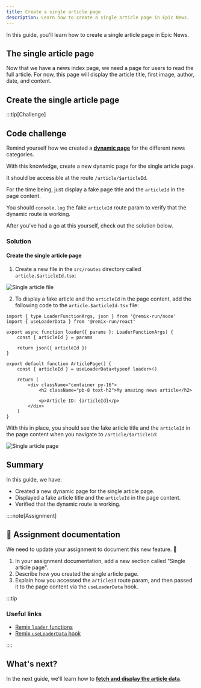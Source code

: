 ```yaml
---
title: Create a single article page
description: Learn how to create a single article page in Epic News.
---
```



In this guide, you'll learn how to create a single article page in Epic News.

## The single article page

Now that we have a news index page, we need a page for users to read the full article. For now, this page will display the article title, first image, author, date, and content.

## Create the single article page

:::tip[Challenge]

## Code challenge

Remind yourself how we created a [**dynamic page**](/code-monster/guides/epic-news/routing/dynamic-routes#creating-a-dynamic-route) for the different news categories.

With this knowledge, create a new dynamic page for the single article page.

It should be accessible at the route `/article/$articleId`.

For the time being, just display a fake page title and the `articleId` in the page content.

You should `console.log` the fake `articleId` route param to verify that the dynamic route is working.

After you've had a go at this yourself, check out the solution below.

### Solution

<MonsterReveal>

#### Create the single article page

1. Create a new file in the `src/routes` directory called `article.$articleId.tsx`:

![Single article file](src/assets/webp/epic-news/single-article-file.webp)

2. To display a fake article and the `articleId` in the page content, add the following code to the `article.$articleId.tsx` file:

```tsx title="app/routes/article.$articleId.tsx" showLineNumbers
import { type LoaderFunctionArgs, json } from '@remix-run/node'
import { useLoaderData } from '@remix-run/react'

export async function loader({ params }: LoaderFunctionArgs) {
	const { articleId } = params

	return json({ articleId })
}

export default function ArticlePage() {
	const { articleId } = useLoaderData<typeof loader>()

	return (
		<div className="container py-16">
			<h2 className="pb-8 text-h2">My amazing news article</h2>

			<p>Article ID: {articleId}</p>
		</div>
	)
}
```

With this in place, you should see the fake article title and the `articleId` in the page content when you navigate to `/article/$articleId`:

![Single article page](src/assets/webp/epic-news/single-article-page.webp)

</MonsterReveal>

## Summary

In this guide, we have:

- Created a new dynamic page for the single article page.
- Displayed a fake article title and the `articleId` in the page content.
- Verified that the dynamic route is working.

::::note[Assignment]

## 📄 Assignment documentation

We need to update your assignment to document this new feature. 🚀

1. In your assignment documentation, add a new section called "Single article page".
2. Describe how you created the single article page.
3. Explain how you accessed the `articleId` route param, and then passed it to the page content via the `useLoaderData` hook.

:::tip

### Useful links

- [Remix `loader` functions](https://remix.run/docs/en/main/discussion/data-flow#route-loader)
- [Remix `useLoaderData` hook](https://remix.run/docs/en/main/hooks/use-loader-data)

::::

## What's next?

In the next guide, we'll learn how to [**fetch and display the article data**](/code-monster/guides/epic-news/single-article-page/fetch-article-data).
